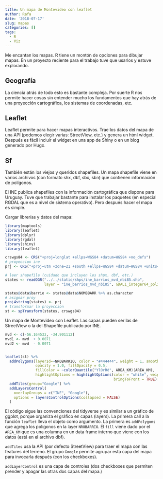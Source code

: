 ```yaml
---
title: Un mapa de Montevideo con leaflet
author: Rafa
date: '2018-07-17'
slug: mapas
categories: []
tags:
  - R
  - Viz
---
```


Me encantan los mapas. R tiene un montón de opciones para dibujar mapas. En un proyecto reciente para el trabajo tuve que usarlos y estuve explorando. 


## Geografía

La ciencia atrás de todo esto es bastante compleja. Por suerte R nos permite hacer cosas sin entender mucho los fundamentos que hay atrás de una proyección cartográfica, los sistemas de coordenadas, etc.

## Leaflet

Leaflet permite para hacer mapas interactivos. Trae los datos del mapa de una API (podemos elegir varias: StreetView, etc.) y genera un html widget. Después es fácil incluir el widget en una app de Shiny o en un blog generado por Hugo.

## Sf

También están los viejos y queridos shapefiles. Un mapa shapefile viene en varios archivos (con formato shx, dbf, sbx, sbn) que contienen información de polígonos. 

El INE publica shapefiles con la información cartográfica que dispone para Uruguay. Tuve que trabajar bastante para instalar los paquetes (en especial RGDAL que es a nivel de sistema operativo). Pero después hacer el mapa es simple.

Cargar librerías y datos del mapa:
```r
library(maptools)
library(leaflet)
library(dplyr)
library(rgdal)
library(shiny)
library(leaflet)

crswgs84 <- CRS("+proj=longlat +ellps=WGS84 +datum=WGS84 +no_defs")
# proyeccion ine
prj <- CRS("+proj=utm +zone=21 +south +ellps=WGS84 +datum=WGS84 +units=m +no_defs")

# leer shapefile (cuidado que incluyen los shpx, dbf, etc.)
states <- readOGR("../../static/shps/ine_barrios_mvd_nbi85.shp",
                  layer = "ine_barrios_mvd_nbi85", GDAL1_integer64_policy = TRUE)

states@data$barrio <- states@data$NOMBBARR %>% as.character
# asignar proy
proj4string(states) <- prj
# transformar la proyección
st <- spTransform(states, crswgs84)

```
Un mapa de Montevideo con Leaflet. Las capas pueden ser las de StreetView o la del Shapefile publicado por INE.

```r

mvd <- c(-56.164532, -34.901112)
mvd1 <- mvd  + 0.0071
mvd2 <- mvd  - 0.0071


leaflet(st) %>%
  addPolygons(layerId=~NROBARRIO, color = "#444444", weight = 1, smoothFactor = 0.5,
              opacity = 1.0, fillOpacity = 0.5,
              fillColor = ~colorQuantile("YlOrRd", AREA_KM)(AREA_KM),
              highlightOptions = highlightOptions(color = "white", weight = 2,
                                                  bringToFront = TRUE), group="INE") %>%
  addTiles(group="Google") %>%
  addLayersControl(
    overlayGroups = c("INE", "Google"),
    options = layersControlOptions(collapsed = FALSE)
  )
```


El código sigue las convenciones del tidyverse y es similar a un gráfico de ggplot, porque organiza el gráfico en capas (layers). La primera call a la función `leaflet` lleva el objeto como argumento. La primera es `addPolygons` que agrega los polígonos en la layer `NROBARRIO`. El `fill` viene dado por el `AREA_KM` que es una columna en un data frame interno que viene con los datos (está en el archivo dbf).

`addTiles` usa la API (por defecto StreetView) para traer el mapa con las features del terreno. El grupo `Google` permite agrupar esta capa del mapa para invocarla después (con los checkboxes).

`addLayerControl` es una capa de controles (dos checkboxes que permiten prender y apagar las otras dos capas del mapa.)

